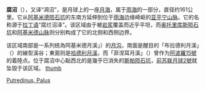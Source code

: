 {{Unreferenced|time=2019-11-13T01:35:23+00:00}}
{{coord|26.5|N|0.4|E|globe:moon|name=Palus Putredinis|display=title}}
{{Infobox Lunar mare
|name=腐沼
|image=[[Image:Palus-putredinis-clem1.jpg|250px]]
|caption=
|latitude=26.5
|N_or_S=N
|longitude=0.4
|E_or_W=E
|diameter=161 公里
|eponym=腐烂沼泽
}}
{{Location map
| {{Moon}}
| width = 245
| float = right
| border = none
| caption = 
| alt = 
| AlternativeMap =Moon_nearside_LRO_color_mosaic_(bright).png
| mark = Flashspot.gif
| marksize   = 9
| lat_deg = 39
| lat_dir = N
| lon_deg = -5
| lon_dir = W
}}
'''腐沼'''（{{lang-la|Palus Putredinus}}），又译“凋沼”，是月球上的一座[[月海|月海]]，属于[[雨海|雨海]]的一部分，直径约161公里。它从[[阿基米德陨石坑|阿基米德陨石坑]]的东南方延伸到位于[[雨海|雨海]]边缘崎岖的[[亚平宁山脉_(月球)|亚平宁山脉]]。它的名称源于[[拉丁语|拉丁语]]“腐烂沼泽”。该区域由于被[[岩浆|岩浆]]覆盖而近乎平坦，而[[奥托里库斯陨石坑|奥托里库斯陨石坑]]和[[阿基米德山脉|阿基米德山脉]]则分别构成了它的北侧和西侧边界。 

该区域南部是一系列统為阿基米德月溪」{{lang|la|Rimae Archimedes}}）的[[月溪|月沟]]，南面是醒目的「布拉德利月溪」（{{lang|la|Rima Bradley}}）的線型溪谷；東面则是[[哈德利月溪|哈德利月溪]]，而「菲涅耳月溪」（{{lang|la|Rimae Fresnel}}）曾作为[[阿波罗15号|阿波羅15號]]的着陸点。位于腐沼中心點西北的是幾乎已消失的[[斯帕_(環形山)|斯帕陨石坑]]，[[前苏联|前苏联]][[月球2號|月球2號]]就坠毀于该区域。
[[image:Autolycus_-_LROC_-_WAC.JPG|thumb]]

{{月海}}
{{Moon-stub}}
[[Category:月海|Putredinus, Palus]]